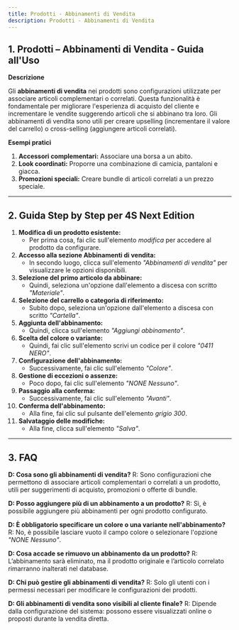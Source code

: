 ```yaml
---
title: Prodotti - Abbinamenti di Vendita
description: Prodotti - Abbinamenti di Vendita
---
```


## 1. **Prodotti – Abbinamenti di Vendita - Guida all'Uso**

**Descrizione**


Gli **abbinamenti di vendita** nei prodotti sono configurazioni utilizzate per associare articoli complementari o correlati. Questa funzionalità è fondamentale per migliorare l'esperienza di acquisto del cliente e incrementare le vendite suggerendo articoli che si abbinano tra loro. Gli abbinamenti di vendita sono utili per creare upselling (incrementare il valore del carrello) o cross-selling (aggiungere articoli correlati).

**Esempi pratici**

1. **Accessori complementari:** Associare una borsa a un abito.
2. **Look coordinati:** Proporre una combinazione di camicia, pantaloni e giacca.
3. **Promozioni speciali:** Creare bundle di articoli correlati a un prezzo speciale.

***



## 2. **Guida Step by Step per 4S Next Edition**

1. **Modifica di un prodotto esistente:**
   * Per prima cosa, fai clic sull'elemento *modifica* per accedere al prodotto da configurare.
2. **Accesso alla sezione Abbinamenti di vendita:**
   * In secondo luogo, clicca sull'elemento *"Abbinamenti di vendita"* per visualizzare le opzioni disponibili.
3. **Selezione del primo articolo da abbinare:**
   * Quindi, seleziona un'opzione dall'elemento a discesa con scritto *"Materiale"*.
4. **Selezione del carrello o categoria di riferimento:**
   * Subito dopo, seleziona un'opzione dall'elemento a discesa con scritto  *"Cartella"*.
5. **Aggiunta dell'abbinamento:**
   * Quindi, clicca sull'elemento *"Aggiungi abbinamento"*.
6. **Scelta del colore o variante:**
   * Quindi, fai clic sull'elemento scrivi un codice per il colore *"0411 NERO"*.
7. **Configurazione dell'abbinamento:**
   * Successivamente, fai clic sull'elemento *"Colore"*.
8. **Gestione di eccezioni o assenze:**
   * Poco dopo, fai clic sull'elemento *"NONE Nessuno"*.
9. **Passaggio alla conferma:**
   * Successivamente, fai clic sull'elemento *"Avanti"*.
10. **Conferma dell'abbinamento:**
    * Alla fine, fai clic sul pulsante dell'elemento *grigio 300*.
11. **Salvataggio delle modifiche:**
    * Alla fine, clicca sull'elemento *"Salva"*.

***

## 3. **FAQ**

**D: Cosa sono gli abbinamenti di vendita?**
R: Sono configurazioni che permettono di associare articoli complementari o correlati a un prodotto, utili per suggerimenti di acquisto, promozioni o offerte di bundle.

**D: Posso aggiungere più di un abbinamento a un prodotto?**
R: Sì, è possibile aggiungere più abbinamenti per ogni prodotto configurato.

**D: È obbligatorio specificare un colore o una variante nell'abbinamento?**
R: No, è possibile lasciare vuoto il campo colore o selezionare l'opzione *"NONE Nessuno"*.

**D: Cosa accade se rimuovo un abbinamento da un prodotto?**
R: L’abbinamento sarà eliminato, ma il prodotto originale e l’articolo correlato rimarranno inalterati nel database.

**D: Chi può gestire gli abbinamenti di vendita?**
R: Solo gli utenti con i permessi necessari per modificare le configurazioni dei prodotti.

**D: Gli abbinamenti di vendita sono visibili al cliente finale?**
R: Dipende dalla configurazione del sistema: possono essere visualizzati online o proposti durante la vendita diretta.